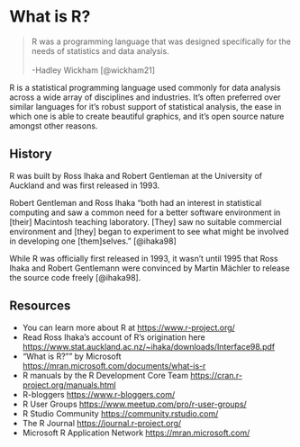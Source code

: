 # What is R?

> R was a programming language that was designed specifically for the needs of statistics and data analysis. <br><br> -Hadley Wickham [@wickham21]

R is a statistical programming language used commonly for data analysis across a wide array of disciplines and industries. It's often preferred over similar languages for it's robust support of statistical analysis, the ease in which one is able to create beautiful graphics, and it's open source nature amongst other reasons.

## History

R was built by Ross Ihaka and Robert Gentleman at the University of Auckland and was first released in 1993.

Robert Gentleman and Ross Ihaka "both had an interest in statistical computing and saw a common need for a better software environment in [their] Macintosh teaching laboratory. [They] saw no suitable commercial environment and [they] began to experiment to see what might be involved in developing one [them]selves." [@ihaka98]

While R was officially first released in 1993, it wasn't until 1995 that Ross Ihaka and Robert Gentlemann were convinced by  Martin Mächler to release the source code freely [@ihaka98]. 

## Resources

- You can learn more about R at <https://www.r-project.org/>
- Read Ross Ihaka's account of R's origination here <https://www.stat.auckland.ac.nz/~ihaka/downloads/Interface98.pdf>
- "What is R?"" by Microsoft <https://mran.microsoft.com/documents/what-is-r>
- R manuals by the R Development Core Team <https://cran.r-project.org/manuals.html>
- R-bloggers <https://www.r-bloggers.com/>
- R User Groups <https://www.meetup.com/pro/r-user-groups/>
- R Studio Community <https://community.rstudio.com/>
- The R Journal <https://journal.r-project.org/>
- Microsoft R Application Network <https://mran.microsoft.com/>
